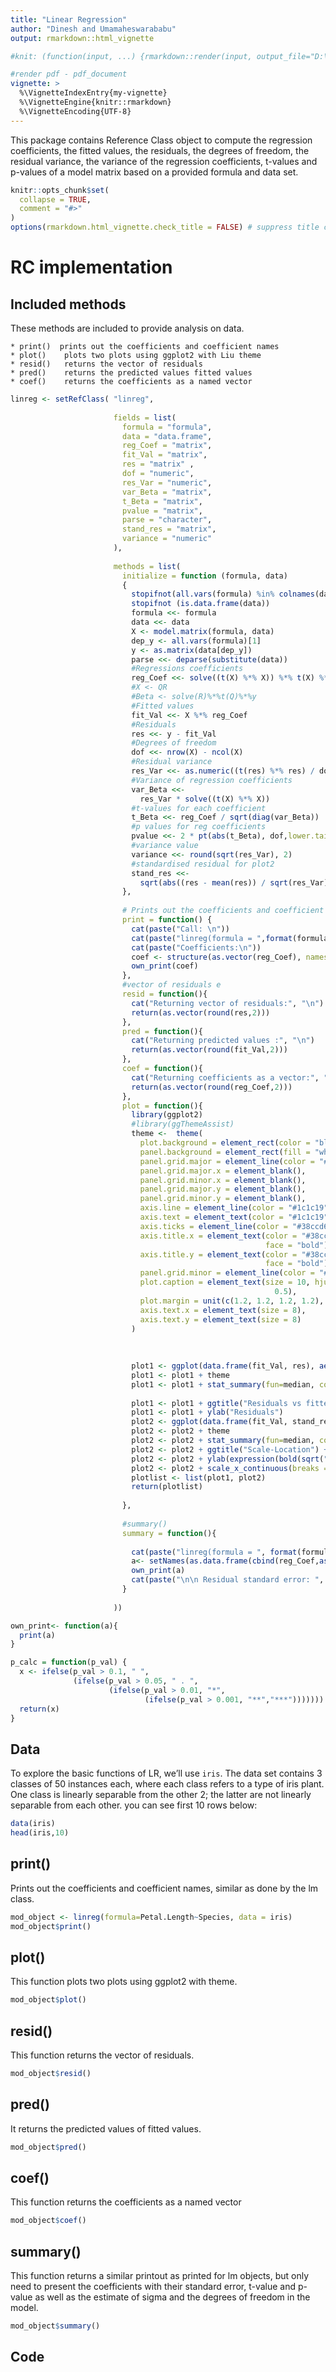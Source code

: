 ```yaml
---
title: "Linear Regression"
author: "Dinesh and Umamaheswarababu"
output: rmarkdown::html_vignette

#knit: (function(input, ...) {rmarkdown::render(input, output_file="D:\Linkoping University\Year1\Sem1\Period 1\Lab4_repo\vignettes\LR.html")})

#render pdf - pdf_document
vignette: >
  %\VignetteIndexEntry{my-vignette}
  %\VignetteEngine{knitr::rmarkdown}
  %\VignetteEncoding{UTF-8}
---
```

This package contains Reference Class object to compute the regression coefficients, the fitted values, the residuals, the degrees of freedom, the residual variance, the variance of the regression coefficients, t-values and p-values of a model matrix  based on a provided formula and data set.

```r
knitr::opts_chunk$set(
  collapse = TRUE,
  comment = "#>"
)
options(rmarkdown.html_vignette.check_title = FALSE) # suppress title check

```


# RC implementation

## Included methods

These methods are included to provide analysis on data.

    * print()  prints out the coefficients and coefficient names
    * plot()    plots two plots using ggplot2 with Liu theme
    * resid()   returns the vector of residuals 
    * pred()    returns the predicted values fitted values
    * coef()    returns the coefficients as a named vector

```r
linreg <- setRefClass( "linreg",
                       
                       fields = list(
                         formula = "formula",
                         data = "data.frame",
                         reg_Coef = "matrix",
                         fit_Val = "matrix",
                         res = "matrix" ,
                         dof = "numeric",
                         res_Var = "numeric",
                         var_Beta = "matrix",
                         t_Beta = "matrix",
                         pvalue = "matrix",
                         parse = "character",
                         stand_res = "matrix",
                         variance = "numeric"
                       ),
                       
                       methods = list(
                         initialize = function (formula, data)
                         {
                           stopifnot(all.vars(formula) %in% colnames(data))
                           stopifnot (is.data.frame(data))
                           formula <<- formula
                           data <<- data
                           X <- model.matrix(formula, data)
                           dep_y <- all.vars(formula)[1]
                           y <- as.matrix(data[dep_y])
                           parse <<- deparse(substitute(data))
                           #Regressions coefficients
                           reg_Coef <<- solve((t(X) %*% X)) %*% t(X) %*% y
                           #X <- QR
                           #Beta <- solve(R)%*%t(Q)%*%y
                           #Fitted values
                           fit_Val <<- X %*% reg_Coef
                           #Residuals
                           res <<- y - fit_Val
                           #Degrees of freedom
                           dof <<- nrow(X) - ncol(X)
                           #Residual variance
                           res_Var <<- as.numeric((t(res) %*% res) / dof)
                           #Variance of regression coefficients
                           var_Beta <<-
                             res_Var * solve((t(X) %*% X))
                           #t-values for each coefficient
                           t_Beta <<- reg_Coef / sqrt(diag(var_Beta))
                           #p values for reg coefficients
                           pvalue <<- 2 * pt(abs(t_Beta), dof,lower.tail = FALSE)
                           #variance value
                           variance <<- round(sqrt(res_Var), 2)
                           #standardised residual for plot2
                           stand_res <<-
                             sqrt(abs((res - mean(res)) / sqrt(res_Var)))
                         },
                         
                         # Prints out the coefficients and coefficient names, similar as done by the lm class.
                         print = function() {
                           cat(paste("Call: \n"))
                           cat(paste("linreg(formula = ",format(formula), ", data = ", parse, ")\n\n", sep = ""))
                           cat(paste("Coefficients:\n"))
                           coef <- structure(as.vector(reg_Coef), names= row.names(reg_Coef))
                           own_print(coef)
                         },
                         #vector of residuals e
                         resid = function(){
                           cat("Returning vector of residuals:", "\n")
                           return(as.vector(round(res,2)))
                         },
                         pred = function(){
                           cat("Returning predicted values :", "\n")
                           return(as.vector(round(fit_Val,2)))
                         },
                         coef = function(){
                           cat("Returning coefficients as a vector:", "\n")
                           return(as.vector(round(reg_Coef,2)))
                         },
                         plot = function(){
                           library(ggplot2)
                           #library(ggThemeAssist)
                           theme <-  theme(
                             plot.background = element_rect(color = "black"),
                             panel.background = element_rect(fill = "white", color = NA),
                             panel.grid.major = element_line(color = "#1c1c19", size = 0.5),
                             panel.grid.major.x = element_blank(),
                             panel.grid.minor.x = element_blank(),
                             panel.grid.major.y = element_blank(),
                             panel.grid.minor.y = element_blank(),
                             axis.line = element_line(color = "#1c1c19", size = 0.5),
                             axis.text = element_text(color = "#1c1c19", size = 6),
                             axis.ticks = element_line(color = "#38ccd6", size = 0.5),
                             axis.title.x = element_text(color = "#38ccd6", size = 14,
                                                         face = "bold"),
                             axis.title.y = element_text(color = "#38ccd6", size = 14,
                                                         face = "bold"),
                             panel.grid.minor = element_line(color = "#1c1c19", size = 5),
                             plot.caption = element_text(size = 10, hjust =
                                                           0.5),
                             plot.margin = unit(c(1.2, 1.2, 1.2, 1.2), "cm"),
                             axis.text.x = element_text(size = 8),
                             axis.text.y = element_text(size = 8)
                           )
                           
                           
                           
                           plot1 <- ggplot(data.frame(fit_Val, res), aes(y=res, x=fit_Val)) + geom_point(shape=21, size=3, colour="black", fill="white")
                           plot1 <- plot1 + theme
                           plot1 <- plot1 + stat_summary(fun=median, colour="red", geom="line", aes(group = 1))
                           
                           plot1 <- plot1 + ggtitle("Residuals vs fitted") + xlab(paste("Fitted Values \n", "linreg(", format(formula), ")"))
                           plot1 <- plot1 + ylab("Residuals")
                           plot2 <- ggplot(data.frame(fit_Val, stand_res), aes(y=stand_res, x=fit_Val)) + geom_point(alpha = 0.6, shape=21, size=3, colour="black", fill="white")
                           plot2 <- plot2 + theme
                           plot2 <- plot2 + stat_summary(fun=median, colour="red", geom="line", aes(group = 1))
                           plot2 <- plot2 + ggtitle("Scale-Location") + xlab(paste("Fitted Values \n", "linreg(", format(formula), ")"))
                           plot2 <- plot2 + ylab(expression(bold(sqrt("Standardized Residuals"))))
                           plot2 <- plot2 + scale_x_continuous(breaks = seq(0.0, 1.5, by= 0.5))
                           plotlist <- list(plot1, plot2)
                           return(plotlist)
                           
                         },
                         
                         #summary()
                         summary = function(){
                           
                           cat(paste("linreg(formula = ", format(formula), ", data = ", parse, ") :\n\n ", sep = ""))
                           a<- setNames(as.data.frame(cbind(reg_Coef,as.matrix(sqrt(diag(var_Beta))),t_Beta, formatC(pvalue, format = "e", digits = 2), p_calc(pvalue))), c("Coefficients","Standard error","t-values", "p-values", ""))
                           own_print(a)
                           cat(paste("\n\n Residual standard error: ", sqrt(res_Var), " on ", dof, " degrees of freedom: ", sep = ""))
                         }
                         
                       ))

own_print<- function(a){
  print(a)
}

p_calc = function(p_val) {
  x <- ifelse(p_val > 0.1, " ",
              (ifelse(p_val > 0.05, " . ",
                      (ifelse(p_val > 0.01, "*",
                              (ifelse(p_val > 0.001, "**","***")))))))
  return(x)
}   


```

## Data

To explore the basic functions of LR, we'll use ``` iris ```. The data set contains 3 classes of 50 instances each, where each class refers to a type of iris plant. One class is linearly separable from the other 2; the latter are not linearly separable from each other. you can see first 10 rows below:

```r
data(iris)
head(iris,10)
```           

## print()

Prints out the coefficients and coefficient names, similar as done by the lm class.

```r
mod_object <- linreg(formula=Petal.Length~Species, data = iris)
mod_object$print()
```

## plot()

This function plots two plots using ggplot2 with theme.

```r
mod_object$plot()
```

## resid()

This function returns the vector of residuals.

```r
mod_object$resid()
```

## pred()

It returns the  predicted values of fitted values.

```r
mod_object$pred()
```

## coef()

This function returns the coefficients as a named vector

```r
mod_object$coef()
```

## summary()

This function returns a similar printout as printed for lm objects, but only need to present the coefficients with their standard error, t-value and p-value as well as the estimate of sigma and the degrees
of freedom in the model.

```r
mod_object$summary()
```

## Code

```r

```




